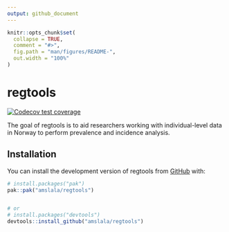 ```yaml
---
output: github_document
---
```


<!-- README.md is generated from README.Rmd. Please edit that file -->

```r
knitr::opts_chunk$set(
  collapse = TRUE,
  comment = "#>",
  fig.path = "man/figures/README-",
  out.width = "100%"
)
```

# regtools

<!-- badges: start -->
[![Codecov test coverage](https://codecov.io/gh/amslala/regtools/graph/badge.svg)](https://app.codecov.io/gh/amslala/regtools)
<!-- badges: end -->

The goal of regtools is to aid researchers working with individual-level data in Norway to perform prevalence and incidence analysis. 

## Installation

You can install the development version of regtools from [GitHub](https://github.com/) with: 

``` r
# install.packages("pak")
pak::pak("amslala/regtools")


# or 
# install.packages("devtools")
devtools::install_github("amslala/regtools")
```
